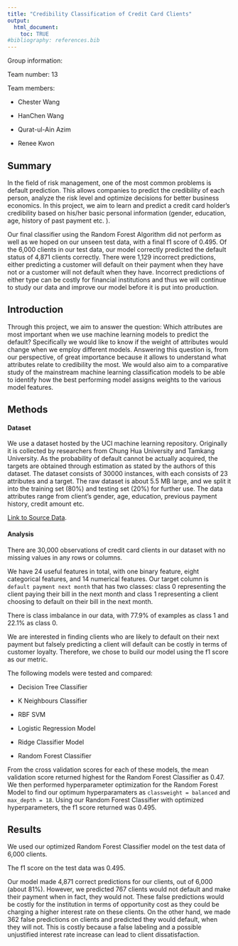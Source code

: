 ```yaml
---
title: "Credibility Classification of Credit Card Clients"
output: 
  html_document:
    toc: TRUE
#bibliography: references.bib
---
```


Group information:

Team number: 13

Team members:

-   Chester Wang

-   HanChen Wang

-   Qurat-ul-Ain Azim

-   Renee Kwon

## Summary

In the field of risk management, one of the most common problems is default prediction. This allows companies to predict the credibility of each person, analyze the risk level and optimize decisions for better business economics. In this project, we aim to learn and predict a credit card holder's credibility based on his/her basic personal information (gender, education, age, history of past payment etc. ).

Our final classifier using the Random Forest Algorithm did not perform as well as we hoped on our unseen test data, with a final f1 score of 0.495. Of the 6,000 clients in our test data, our model correctly predicted the default status of 4,871 clients correctly. There were 1,129 incorrect predictions, either predicting a customer will default on their payment when they have not or a customer will not default when they have. Incorrect predictions of either type can be costly for financial institutions and thus we will continue to study our data and improve our model before it is put into production.

## Introduction

Through this project, we aim to answer the question: Which attributes are most important when we use machine learning models to predict the default? Specifically we would like to know if the weight of attributes would change when we employ different models. Answering this question is, from our perspective, of great importance because it allows to understand what attributes relate to credibility the most. We would also aim to a comparative study of the mainstream machine learning classification models to be able to identify how the best performing model assigns weights to the various model features.

## Methods

#### Dataset

We use a dataset hosted by the UCI machine learning repository. Originally it is collected by researchers from Chung Hua University and Tamkang University. As the probability of default cannot be actually acquired, the targets are obtained through estimation as stated by the authors of this dataset. The dataset consists of 30000 instances, with each consists of 23 attributes and a target. The raw dataset is about 5.5 MB large, and we split it into the training set (80%) and testing set (20%) for further use. The data attributes range from client's gender, age, education, previous payment history, credit amount etc.

[Link to Source Data](https://archive.ics.uci.edu/ml/datasets/default+of+credit+card+clients).

#### Analysis

There are 30,000 observations of credit card clients in our dataset with no missing values in any rows or columns.

We have 24 useful features in total, with one binary feature, eight categorical features, and 14 numerical features. Our target column is `default payment next month` that has two classes: class 0 representing the client paying their bill in the next month and class 1 representing a client choosing to default on their bill in the next month.

There is class imbalance in our data, with 77.9% of examples as class 1 and 22.1% as class 0.

We are interested in finding clients who are likely to default on their next payment but falsely predicting a client will default can be costly in terms of customer loyalty. Therefore, we chose to build our model using the f1 score as our metric.

The following models were tested and compared:

-   Decision Tree Classifier

-   K Neighbours Classifier

-   RBF SVM

-   Logistic Regression Model

-   Ridge Classifier Model

-   Random Forest Classifier

From the cross validation scores for each of these models, the mean validation score returned highest for the Random Forest Classifier as 0.47. We then performed hyperparameter optimization for the Random Forest Model to find our optimum hyperparamaters as `classweight = balanced` and `max_depth = 18`. Using our Random Forest Classifier with optimized hyperparameters, the f1 score returned was 0.495.

## Results

We used our optimized Random Forest Classifier model on the test data of 6,000 clients.

The f1 score on the test data was 0.495.

Our model made 4,871 correct predictions for our clients, out of 6,000 (about 81%). However, we predicted 767 clients would not default and make their payment when in fact, they would not. These false predictions would be costly for the institution in terms of opportunity cost as they could be charging a higher interest rate on these clients. On the other hand, we made 362 false predictions on clients and predicted they would default, when they will not. This is costly because a false labeling and a possible unjustified interest rate increase can lead to client dissatisfaction.
